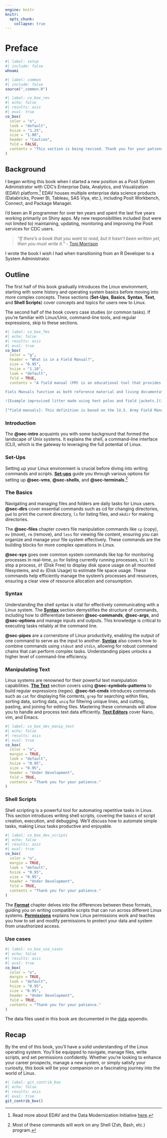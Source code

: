 ```yaml
---
engine: knitr
knitr:
  opts_chunk: 
    collapse: true
---
```


# Preface {#sec-preface .unnumbered}

```bash
#| label: setup
#| include: false
whoami
```

```r
#| label: common
#| include: false
source("_common.R")
```

```r
#| label: co_box_rev
#| echo: false
#| results: asis
#| eval: true
co_box(
  color = "o",
  look = "default", 
  hsize = "1.25", 
  size = "1.00", 
  header = "Caution", 
  fold = FALSE,
  contents = "This section is being revised. Thank you for your patience."
)
```

## [Background]{style="font-size: 1.05em; font-weight: bold;"} 

I began writing this book when I started a new position as a Posit System Administrator with CDC’s Enterprise Data, Analytics, and Visualization (EDAV) platform.[^edav] EDAV houses multiple enterprise data science products (Databricks, Power BI, Tableau, SAS Viya, etc.), including Posit Workbench, Connect, and Package Manager.

I’d been an R programmer for over ten years and spent the last five years working primarily on Shiny apps. My new responsibilities included (but were not limited to) maintaining, updating, monitoring and improving the Posit services for CDC users.

> "*If there's a book that you want to read, but it hasn't been written yet, then you must write it.*" - [Toni Morrison](https://www.goodreads.com/quotes/321-if-there-s-a-book-that-you-want-to-read-but)

I wrote the book I wish I had when transitioning from an R Developer to a System Administrator. 

[^edav]: Read more about EDAV and the Data Modernization Initiative [here](https://www.cdc.gov/data-modernization/php/technologies/edav.html).

## [Outline]{style="font-size: 1.05em; font-weight: bold;"}

The first half of this book gradually introduces the Linux environment, starting with some history and operating system basics before moving into more complex concepts. These sections (**Set-Ups**, **Basics**, **Syntax**, **Text**, and **Shell Scripts**) cover concepts and topics for users new to Linux.

The second half of the book covers case studies (or common tasks). If you’re familiar with Linux/Unix, command-line tools, and regular expressions, skip to these sections.

```r
#| label: co_box_fms
#| echo: false
#| results: asis
#| eval: true
co_box(
  color = "g",
  header = "What is in a Field Manual?", 
  size = "0.95", 
  hsize = "1.10", 
  look = "default",
  fold = TRUE,
  contents = "A field manual (FM) is an educational tool that provides information, instructions, and techniques for various concepts and practices. 
  
Fiels Manuals function as both reference material and living documentation, encouraging updates and adaptations based on the given situation, available technology, or broader environment.[^field-manuals]

![Example improvised litter made using tent poles and field jackets.](img/jacket-pole-litter.png){width='70%' fig-align='center'}
  
[^field-manuals]: This definition is based on the [U.S. Army Field Manuals (FMs).](https://github.com/mjfrigaard/linux-cb/tree/main/_assets/1965-fm531-boobytraps.pdf)")
```

### Introduction

The <strong>@sec-intro</strong> acquaints you with some background that formed the landscape of Unix systems. It explains the shell, a command-line interface (CLI), which is the gateway to leveraging the full potential of Linux.

### Set-Ups

Setting up your Linux environment is crucial before diving into writing commands and scripts. <strong>[Set-ups](setups.qmd)</strong> guide you through various options for setting up <strong>@sec-vms</strong>, <strong>@sec-shells</strong>, and <strong>@sec-terminals</strong>.[^zsh-bash]

[^zsh-bash]: Most of these commands will work on any Shell (Zsh, Bash, etc.) program.

### The Basics

Navigating and managing files and folders are daily tasks for Linux users.  <strong>@sec-dirs</strong> cover essential commands such as cd for changing directories, `pwd` to print the current directory, `ls` for listing files, and `mkdir` for making directories.

The <strong>@sec-files</strong> chapter covers file manipulation commands like `cp` (copy), `mv` (move), `rm` (remove), and `less` for viewing file content, ensuring you can organize and manage your file system effectively. These commands are the building blocks for more complex operations in Linux.

<strong>@sec-sys</strong> goes over common system commands like top for monitoring processes in real-time, `ps` for listing currently running processes, `kill` to stop a process, `df` (Disk Free) to display disk space usage on all mounted filesystems, and `du` (Disk Usage) to estimate file space usage. These commands help efficiently manage the system’s processes and resources, ensuring a clear view of resource allocation and consumption.

### Syntax

Understanding the shell syntax is vital for effectively communicating with a Linux system. The <strong>[Syntax](syntax.qmd)</strong> section demystifies the structure of commands, including how to differentiate between  <strong>@sec-commands</strong>, <strong>@sec-args</strong>, and <strong>@sec-options</strong> and manage inputs and outputs. This knowledge is critical to executing tasks reliably at the command line.

<strong>@sec-pipes</strong> are a cornerstone of Linux productivity, enabling the output of one command to serve as the input to another.  <strong>[Syntax](syntax.qmd)</strong> also covers how to combine commands using `stdout` and `stdin`, allowing for robust command chains that can perform complex tasks. Understanding pipes unlocks a higher level of command-line efficiency.

### Manipulating Text

Linux systems are renowned for their powerful text manipulation capabilities.  <strong>[The Text](text.qmd)</strong> section covers using <strong>@sec-symbols-patterns</strong> to build regular expressions (regex). <strong>@sec-txt-cmds</strong> introduces commands such as `cat` for displaying file contents, `grep` for searching within files, sorting data, sorting data, `uniq` for filtering unique lines, and cutting, pasting, and joining for editing files. Mastering these commands will allow you to handle and process text data efficiently. <strong>[Text Editors](text_editors.qmd)</strong> cover Nano, vim, and Emacs.

```r
#| label: co_box_dev_manip_text
#| echo: false
#| results: asis
#| eval: true
co_box(
  color = "o",
  margin = TRUE,
  look = "default", 
  hsize = "0.95", 
  size = "0.95", 
  header = "Under Development", 
  fold = TRUE,
  contents = "Thank you for your patience."
)
```

### Shell Scripts 

Shell scripting is a powerful tool for automating repetitive tasks in Linux. This section introduces writing shell scripts, covering the basics of script creation, execution, and debugging. We’ll discuss how to automate simple tasks, making Linux tasks productive and enjoyable.

```r
#| label: co_box_dev_scripts
#| echo: false
#| results: asis
#| eval: true
co_box(
  color = "o",
  margin = TRUE,
  look = "default", 
  hsize = "0.95", 
  size = "0.95", 
  header = "Under Development", 
  fold = TRUE,
  contents = "Thank you for your patience."
)
```

The <strong>[Format](format.qmd)</strong> chapter delves into the differences between these formats, guiding you on writing compatible scripts that can run across different Linux systems. <strong>[Permissions](permissions.qmd)</strong> explains how Linux permissions work and teaches you how to set and modify permissions to protect your data and system from unauthorized access.

### Use cases 

```r
#| label: co_box_use_cases
#| echo: false
#| results: asis
#| eval: true
co_box(
  color = "o",
  margin = TRUE,
  look = "default", 
  hsize = "0.95", 
  size = "0.95",  
  header = "Under Development", 
  fold = TRUE,
  contents = "Thank you for your patience."
)
```

The data files used in this book are documented in the [data](data.qmd) appendix.

## [Recap]{style="font-size: 1.05em; font-weight: bold;"}

By the end of this book, you'll have a solid understanding of the Linux operating system. You'll be equipped to navigate, manage files, write scripts, and set permissions confidently. Whether you're looking to enhance your career prospects, manage a new system, or simply satisfy your curiosity, this book will be your companion on a fascinating journey into the world of Linux.

```r
#| label: git_contrib_box
#| echo: false
#| results: asis
#| eval: true
git_contrib_box()
```
